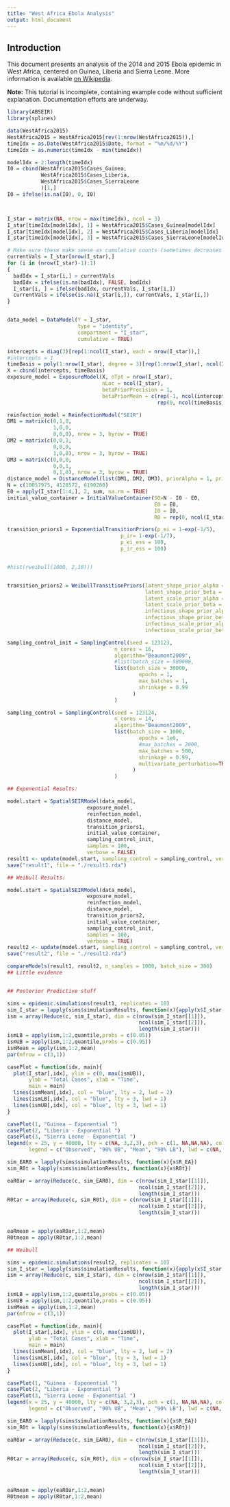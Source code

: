 ```yaml
---
title: "West Africa Ebola Analysis"
output: html_document
---
```


Introduction
---------------

This document presents an analysis of the 2014 and 2015 Ebola epidemic in West Africa, centered on Guinea, Liberia and Sierra Leone. More information is available [on Wikipedia](https://en.wikipedia.org/wiki/Ebola_virus_epidemic_in_West_Africa).

**Note:** This tutorial is incomplete, containing example code without sufficient explanation. Documentation efforts are underway. 

```r
library(ABSEIR)
library(splines)

data(WestAfrica2015)
WestAfrica2015 = WestAfrica2015[rev(1:nrow(WestAfrica2015)),]
timeIdx = as.Date(WestAfrica2015$Date, format = "%m/%d/%Y")
timeIdx = as.numeric(timeIdx - min(timeIdx))

modelIdx = 2:length(timeIdx)
I0 = cbind(WestAfrica2015$Cases_Guinea,
           WestAfrica2015$Cases_Liberia,
           WestAfrica2015$Cases_SierraLeone
           )[1,]
I0 = ifelse(is.na(I0), 0, I0)



I_star = matrix(NA, nrow = max(timeIdx), ncol = 3)
I_star[timeIdx[modelIdx], 1] = WestAfrica2015$Cases_Guinea[modelIdx]
I_star[timeIdx[modelIdx], 2] = WestAfrica2015$Cases_Liberia[modelIdx]
I_star[timeIdx[modelIdx], 3] = WestAfrica2015$Cases_SierraLeone[modelIdx]

# Make sure these make sense as cumulative counts (sometimes decreases were observed)
currentVals = I_star[nrow(I_star),]
for (i in (nrow(I_star)-1):1)
{
  badIdx = I_star[i,] > currentVals 
  badIdx = ifelse(is.na(badIdx), FALSE, badIdx)
  I_star[i, ] = ifelse(badIdx, currentVals, I_star[i,])
  currentVals = ifelse(is.na(I_star[i,]), currentVals, I_star[i,])
}


data_model = DataModel(Y = I_star,
                       type = "identity",
                       compartment = "I_star",
                       cumulative = TRUE)

intercepts = diag(3)[rep(1:ncol(I_star), each = nrow(I_star)),]
#intercepts = 1
timeBasis = poly(1:nrow(I_star), degree = 3)[rep(1:nrow(I_star), ncol(I_star)),]
X = cbind(intercepts, timeBasis)
exposure_model = ExposureModel(X, nTpt = nrow(I_star),
                               nLoc = ncol(I_star),
                               betaPriorPrecision = 1,
                               betaPriorMean = c(rep(-1, ncol(intercepts)),
                                                 rep(0, ncol(timeBasis))))

reinfection_model = ReinfectionModel("SEIR")
DM1 = matrix(c(0,1,0,
               1,0,0,
               0,0,0), nrow = 3, byrow = TRUE)
DM2 = matrix(c(0,0,1,
               0,0,0,
               1,0,0), nrow = 3, byrow = TRUE)
DM3 = matrix(c(0,0,0,
               0,0,1,
               0,1,0), nrow = 3, byrow = TRUE)
distance_model = DistanceModel(list(DM1, DM2, DM3), priorAlpha = 1, priorBeta = 25)
N = c(10057975, 4128572, 6190280)
E0 = apply(I_star[1:4,], 2, sum, na.rm = TRUE)
initial_value_container = InitialValueContainer(S0=N - I0 - E0,
                                                E0 = E0,
                                                I0 = I0,
                                                R0 = rep(0, ncol(I_star)))

transition_priors1 = ExponentialTransitionPriors(p_ei = 1-exp(-1/5), 
                                     p_ir= 1-exp(-1/7),
                                     p_ei_ess = 100,
                                     p_ir_ess = 100)


#hist(rweibull(1000, 2,10)))


transition_priors2 = WeibullTransitionPriors(latent_shape_prior_alpha = 20,
                                             latent_shape_prior_beta = 10,
                                             latent_scale_prior_alpha = 60,
                                             latent_scale_prior_beta = 6,
                                             infectious_shape_prior_alpha = 40,
                                             infectious_shape_prior_beta = 40,
                                             infectious_scale_prior_alpha = 60,
                                             infectious_scale_prior_beta = 6)

sampling_control_init = SamplingControl(seed = 123123, 
                                   n_cores = 16,
                                   algorithm="Beaumont2009",
                                   #list(batch_size = 500000,
                                   list(batch_size = 30000,
                                           epochs = 1,
                                           max_batches = 1,
                                           shrinkage = 0.99
                                         )
                                   )

sampling_control = SamplingControl(seed = 123124, 
                                   n_cores = 14,
                                   algorithm="Beaumont2009",
                                   list(batch_size = 1000,
                                           epochs = 1e6,
                                           #max_batches = 2000,
                                           max_batches = 500,
                                           shrinkage = 0.99,
                                           multivariate_perturbation=TRUE
                                         )
                                   )

## Exponential Results:

model.start = SpatialSEIRModel(data_model,
                          exposure_model,
                          reinfection_model,
                          distance_model,
                          transition_priors1,
                          initial_value_container,
                          sampling_control_init,
                          samples = 100,
                          verbose = FALSE)
result1 <- update(model.start, sampling_control = sampling_control, verbose=FALSE)
save("result1", file = "./result1.rda")

## Weibull Results:

model.start = SpatialSEIRModel(data_model,
                          exposure_model,
                          reinfection_model,
                          distance_model,
                          transition_priors2,
                          initial_value_container,
                          sampling_control_init,
                          samples = 100,
                          verbose = TRUE)
result2 <- update(model.start, sampling_control = sampling_control, verbose=FALSE)
save("result2", file = "./result2.rda")

compareModels(result1, result2, n_samples = 1000, batch_size = 300)
## Little evidence


## Posterior Predictive stuff

sims = epidemic.simulations(result1, replicates = 10)
sim_I_star = lapply(sims$simulationResults, function(x){apply(x$I_star, 2, cumsum)})
ism = array(Reduce(c, sim_I_star), dim = c(nrow(sim_I_star[[1]]),
                                           ncol(sim_I_star[[2]]),
                                           length(sim_I_star)))
ismLB = apply(ism,1:2,quantile,probs = c(0.05))
ismUB = apply(ism,1:2,quantile,probs = c(0.95))
ismMean = apply(ism,1:2,mean)
par(mfrow = c(3,1))

casePlot = function(idx, main){
  plot(I_star[,idx], ylim = c(0, max(ismUB)), 
       ylab = "Total Cases", xlab = "Time",
       main = main)
  lines(ismMean[,idx], col = "blue", lty = 2, lwd = 2)
  lines(ismLB[,idx], col = "blue", lty = 3, lwd = 1)
  lines(ismUB[,idx], col = "blue", lty = 3, lwd = 1)
}

casePlot(1, "Guinea - Exponential ")
casePlot(2, "Liberia - Exponential ")
casePlot(3, "Sierra Leone - Exponential ")
legend(x = 25, y = 40000, lty = c(NA, 3,2,3), pch = c(1, NA,NA,NA), col = c("black", rep("blue", 3)), 
       legend = c("Observed", "90% UB", "Mean", "90% LB"), lwd = c(NA, 1, 2, 1), cex = 0.8)

sim_EAR0 = lapply(sims$simulationResults, function(x){x$R_EA})
sim_R0t = lapply(sims$simulationResults, function(x){x$R0t})

eaR0ar = array(Reduce(c, sim_EAR0), dim = c(nrow(sim_I_star[[1]]),
                                           ncol(sim_I_star[[2]]),
                                           length(sim_I_star)))
R0tar = array(Reduce(c, sim_R0t), dim = c(nrow(sim_I_star[[1]]),
                                           ncol(sim_I_star[[2]]),
                                           length(sim_I_star)))


eaRmean = apply(eaR0ar,1:2,mean)
R0tmean = apply(R0tar,1:2,mean)

## Weibull

sims = epidemic.simulations(result2, replicates = 10)
sim_I_star = lapply(sims$simulationResults, function(x){apply(x$I_star, 2, cumsum)})
ism = array(Reduce(c, sim_I_star), dim = c(nrow(sim_I_star[[1]]),
                                           ncol(sim_I_star[[2]]),
                                           length(sim_I_star)))
ismLB = apply(ism,1:2,quantile,probs = c(0.05))
ismUB = apply(ism,1:2,quantile,probs = c(0.95))
ismMean = apply(ism,1:2,mean)
par(mfrow = c(3,1))

casePlot = function(idx, main){
  plot(I_star[,idx], ylim = c(0, max(ismUB)), 
       ylab = "Total Cases", xlab = "Time",
       main = main)
  lines(ismMean[,idx], col = "blue", lty = 2, lwd = 2)
  lines(ismLB[,idx], col = "blue", lty = 3, lwd = 1)
  lines(ismUB[,idx], col = "blue", lty = 3, lwd = 1)
}

casePlot(1, "Guinea - Exponential ")
casePlot(2, "Liberia - Exponential ")
casePlot(3, "Sierra Leone - Exponential ")
legend(x = 25, y = 40000, lty = c(NA, 3,2,3), pch = c(1, NA,NA,NA), col = c("black", rep("blue", 3)), 
       legend = c("Observed", "90% UB", "Mean", "90% LB"), lwd = c(NA, 1, 2, 1), cex = 0.8)

sim_EAR0 = lapply(sims$simulationResults, function(x){x$R_EA})
sim_R0t = lapply(sims$simulationResults, function(x){x$R0t})

eaR0ar = array(Reduce(c, sim_EAR0), dim = c(nrow(sim_I_star[[1]]),
                                           ncol(sim_I_star[[2]]),
                                           length(sim_I_star)))
R0tar = array(Reduce(c, sim_R0t), dim = c(nrow(sim_I_star[[1]]),
                                           ncol(sim_I_star[[2]]),
                                           length(sim_I_star)))


eaRmean = apply(eaR0ar,1:2,mean)
R0tmean = apply(R0tar,1:2,mean)




```
